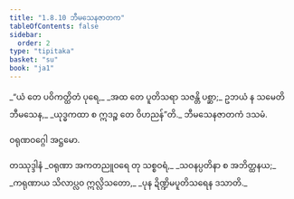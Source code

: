 ```yaml
---
title: "1.8.10 ဘီမသေနဇာတက"
tableOfContents: false
sidebar:
  order: 2
type: "tipitaka"
basket: "su"
book: "ja1"
---
```



<DynamicBreadcrumb />

<Division number="80" book="ja1">

<Paragraph number="176" type="verses" book="ja1">
_“ယံ တေ ပဝိကတ္ထိတံ ပုရေ,_  
_အထ တေ ပူတိသရာ သဇန္တိ ပစ္ဆာ;_  
ဥဘယံ န သမေတိ ဘီမသေန,_  
_ယုဒ္ဓကထာ စ ဣဒဉ္စ တေ ဝိဟညန်”တိ._  


</Paragraph>
</Division>

<Paragraph number="177" type="center" book="ja1">
ဘီမသေနဇာတကံ ဒသမံ.

  
ဝရုဏဝဂ္ဂေါ အဋ္ဌမော.



</Paragraph>

<Paragraph number="178" type="center" book="ja1">
တဿုဒ္ဒါနံ


</Paragraph>

<Paragraph number="179" type="verses" book="ja1">
_ဝရုဏာ အကတညူဝရေ တု သစ္စဝရံ,_  
_သဝနပ္ပတိနာ စ အဘိတ္ထနယ;_  
_ကရုဏာယ သိလာပ္လဝ ဣလ္လိသတော,_  
_ပုန ဍိဏ္ဍိမပူတိသရေန ဒသာတိ._
</Paragraph>